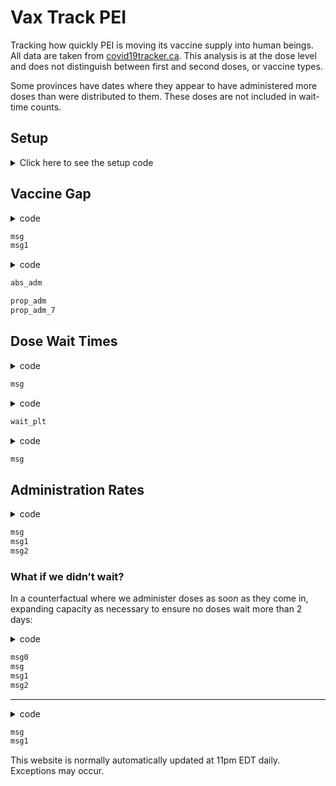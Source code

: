 Vax Track PEI
================

Tracking how quickly PEI is moving its vaccine supply into human beings. All
data are taken from [covid19tracker.ca](https://covid19tracker.ca). This 
analysis is at the dose level and does not distinguish between first and second
doses, or vaccine types.

Some provinces have dates where they appear to have administered more doses
than were distributed to them. These doses are not included in wait-time counts.

## Setup

<details><summary>Click here to see the setup code</summary>

Load packages and import data:

```r
knitr::opts_chunk$set(message = FALSE, warning = FALSE)
setwd('~/MyProjects/COVID19/VaxTrack/')
library(jsonlite)
library(tidyverse)
theme_set(theme_bw())
library(lubridate)
url = 'https://api.covid19tracker.ca/reports/province/pe?fill_dates=true'
upd = fromJSON(url)
dat_can = upd$data
# head(dat_can)
# tail(dat_can)
# summary(dat_can)
dat_can$date = ymd(dat_can$date)
source('functions.R')
# summary(dat_can)

dat_vax = (dat_can
		   %>% filter(!is.na(total_vaccines_distributed))
		   %>% select(date,change_vaccinations,
		   		   change_vaccines_distributed,total_vaccinations,
		   		   total_vaccines_distributed))
# dim(dat_vax)
# head(dat_vax)
```

[functions.R](./functions.R)
</details>

## Vaccine Gap

<details><summary>code</summary>
```r
dist_tot = dat_vax[nrow(dat_vax),'total_vaccines_distributed']
admn_tot = dat_vax[nrow(dat_vax),'total_vaccinations']
msg = paste('So far PEI has received ', 
			format(dist_tot, nsmall = 1, big.mark = ','), 
			' vaccine doses, and ',
			format(admn_tot, nsmall = 1, big.mark = ','), 
			' of those have been administered.', sep = '')
msg1 = paste('This is a cumulative administration rate of ', 
			100*round(admn_tot/dist_tot, 4), '%', sep = '')
```
</details>

```r
msg
msg1
```

<details><summary>code</summary>
```r
# head(dat_vax)
dat_tot_long = (dat_vax
				%>% select(-change_vaccinations, 
						   -change_vaccines_distributed)
				%>% gather(Variable, Count, -date)
				%>% mutate(Variable = factor(Variable, 
											 levels = c('total_vaccines_distributed',
											 		   'total_vaccinations'))))
# head(dat_tot_long)
abs_adm = ggplot(dat_tot_long, aes(date, Count, fill = Variable)) +
	geom_area(position = 'identity') +
	scale_fill_manual(values = c('sienna4', 'sienna1'), 
					  labels = c('doses distributed','doses administered'),
					  name = NULL) +
	xlab('Date') +
	ggtitle('Total cumulative doses distributed\nand administered over time')
dat_vax = (dat_vax
		   %>% mutate(prop_dist = 
		   		   	total_vaccinations/total_vaccines_distributed,
		   		   prop_7 = roll_avg(prop_dist, 7)))
prop_adm = ggplot(dat_vax, aes(date, prop_dist)) +
	geom_line() +
	ylim(0,1) +
	xlab('Date') +
	ylab('Proportion Administered') +
	ggtitle('Instantaneous proportion of delivered doses\nthat have been administered')

prop_adm_7 = ggplot(dat_vax, aes(date, prop_7)) +
	geom_line() +
	ylim(0, 1) +
	xlab('Date') +
	ylab('Proportion Administered') +
	ggtitle('Rolling 7-day average of proportion of delivered doses\nthat have been administered')
```
</details>

```r
abs_adm
```

```r
prop_adm
prop_adm_7
```


## Dose Wait Times

<details><summary>code</summary>
```r
wt_df = get_wait(dat_vax)
wait = get_avg(wt_df)
msg = paste('Vaccine doses have waited an average of', round(wait,1), 'days between being distributed and being administered.')
```
</details>

```r
msg
```

<details><summary>code</summary>
```r
wait_df = data.frame(Wait = NA)

for(i in 2:nrow(dat_vax)){
	wait_df = rbind(wait_df, 
					data.frame(Wait = get_avg(wt_df, 1, i)))
}
wait_df = data.frame(Wait = wait_df[-1,])
head(wait_df)
wait_df$Date = dat_vax[-1,'date']

wait_plt = ggplot(wait_df, aes(Date, Wait)) +
	geom_line() +
	ylab('Wait Time (Days)') +
	ggtitle('Cumulative average time it takes a vaccine dose\nto go from distribution to administration\nin PEI')
```
</details>

```r
wait_plt
```

<details><summary>code</summary>
```r
counted = sum(wt_df$Doses)
for (i in 1:nrow(dat_vax)){
	dist = dat_vax[i, 'total_vaccines_distributed']
	if (counted < dist){
		break
	}
}
n = nrow(wt_df)
leftover = dist - counted
pos = i
timediff = today() - dat_vax[pos, 'date']

avg_wt = data.frame(Time = timediff, Doses = leftover)
# avg_wt

for (i in (pos+1):nrow(dat_vax)){
	i = i + 1
	i
	dat_vax[i,]
	timediff = today() - dat_vax[i, 'date']
	timediff
	avg_wt = rbind(avg_wt,
				   data.frame(Time = timediff,
				   		   Doses = dat_vax[i, 'change_vaccines_distributed']))
	avg_wt
}

avg_wt = na.omit(avg_wt)

new_wt = sum(avg_wt$Time * avg_wt$Doses)/sum(avg_wt$Doses)

msg = paste('Current unadministered doses have been waiting an average of',
			round(new_wt,1), 'days.')
```
</details>

```r
msg
```


## Administration Rates

<details><summary>code</summary>
```r
dat_vax$rate_7 = roll_avg(dat_vax$change_vaccinations, 7)
dat_vax$rate_all = roll_avg(dat_vax$change_vaccinations, 'all')
rate_plt = ggplot(dat_vax, aes(date, change_vaccinations)) +
	geom_line() +
	ylab('New doses administered') +
	ggtitle('Number of doses administered each day')

rate_7_plt = ggplot(dat_vax, aes(date, rate_7)) +
	geom_line() +
	ylab('New doses administered') +
	ggtitle('7-day average of new doses administered')

rate_all_plt = ggplot(dat_vax, aes(date, rate_all)) +
	geom_line() + 
	ylab('New doses administered') +
	ggtitle('Cumulative average daily doses administered')

maxv = max(dat_vax$change_vaccinations, na.rm = TRUE)
avg7 = dat_vax[nrow(dat_vax),'rate_7']
cum7 = dat_vax[nrow(dat_vax), 'rate_all']
msg = paste('The maximum doses administered on a single day was',
			format(maxv, nsmall = 0, big.mark = ','))
msg1 = paste('The average number of doses administered per day',
			 'in the last 7 days was', 
			 format(round(avg7), nsmall = 0, big.mark = ','))
msg2 = paste('The cumulative average number of doses administered per day has',
			 'been', format(round(cum7), nsmall = 0, big.mark = ','))
```

</details>

```r
msg
msg1
msg2
```

### What if we didn't wait?

In a counterfactual where we administer doses as soon as they come in, expanding 
capacity as necessary to ensure no doses wait more than 2 days:

<details><summary>code</summary>
```r
vax_adm = what_if(dat_vax)

maxv = max(vax_adm$Doses, na.rm = TRUE)
vax_adm$rate_7 = roll_avg(vax_adm$Doses, 7)
vax_adm$rate_all = roll_avg(vax_adm$Doses, 'all')
tot = sum(vax_adm$Doses)
avg7 = vax_adm[nrow(vax_adm),'rate_7']
cum7 = vax_adm[nrow(vax_adm), 'rate_all']
msg0 = paste(format(tot, nsmall = 0, big.mark = ','), 'people would have been',
			 'vaccinated so far.')
msg = paste('The maximum doses administered on a single day would have been',
			format(maxv, nsmall = 0, big.mark = ','))
msg1 = paste('The average number of doses administered per day',
			 'in the last 7 days would have been', 
			 format(round(avg7), nsmall = 0, big.mark = ','))
msg2 = paste('The cumulative average number of doses administered per day',
			 'would have been', format(round(cum7), nsmall = 0, big.mark = ','))
```

</details>

```r
msg0
msg
msg1
msg2
```

---

<details><summary>code</summary>
```r
msg = paste('This website was last updated', now())
msg1 = paste('The most recent data are from', max(dat_vax$date))
```
</details>

```r
msg
msg1
```

This website is normally automatically updated at 11pm EDT daily. Exceptions 
may occur.
